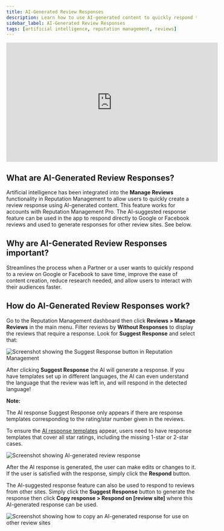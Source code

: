 ```yaml
---
title: AI-Generated Review Responses
description: Learn how to use AI-generated content to quickly respond to customer reviews in Vendasta's Reputation Management tool.
sidebar_label: AI-Generated Review Responses
tags: [artificial intelligence, reputation management, reviews]  
---
```


<iframe 
  src="https://www.youtube-nocookie.com/embed/0o8uzipE_fg" 
  width="560" 
  height="315" 
  frameBorder="0" 
  allowFullScreen
></iframe>

## What are AI-Generated Review Responses?

Artificial intelligence has been integrated into the **Manage Reviews** functionality in Reputation Management to allow users to quickly create a review response using AI-generated content. This feature works for accounts with Reputation Management Pro. The AI-suggested response feature can be used in the app to respond directly to Google or Facebook reviews and used to generate responses for other review sites. See below. 

## Why are AI-Generated Review Responses important? 

Streamlines the process when a Partner or a user wants to quickly respond to a review on Google or Facebook to save time, improve the ease of content creation, reduce research needed, and allow users to interact with their audiences faster. 

## How do AI-Generated Review Responses work?

Go to the Reputation Management dashboard then click **Reviews > Manage Reviews** in the main menu. Filter reviews by **Without Responses** to display the reviews that require a response. Look for **Suggest Response** and select that:

![Screenshot showing the Suggest Response button in Reputation Management](/img/vendasta-products/reputation-management/reviews/ai-generated-review-responses/image1.png)

After clicking **Suggest Response** the AI will generate a response. If you have templates set up in different languages, the AI can even understand the language that the review was left in, and will respond in the detected language!

**Note:**

The AI response Suggest Response only appears if there are response templates corresponding to the rating/star number given in the reviews.  

To ensure the [AI response templates](/vendasta-products/reputation-management/response-templates-getting-started) appear, users need to have response templates that cover all star ratings, including the missing 1-star or 2-star cases. 

![Screenshot showing AI-generated review response](/img/vendasta-products/reputation-management/reviews/ai-generated-review-responses/image2.png)

After the AI response is generated, the user can make edits or changes to it. If the user is satisfied with the response, simply click the **Respond** button. 

The AI-suggested response feature can also be used to respond to reviews from other sites. Simply click the **Suggest Response** button to generate the response then click **Copy response > Respond on [review site]** where this AI-generated response can be used. 

![Screenshot showing how to copy an AI-generated response for use on other review sites](/img/vendasta-products/reputation-management/reviews/ai-generated-review-responses/image3.png)